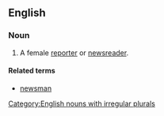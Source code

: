 ==English==

===Noun===
{{en-noun|newswomen}}

# A female [[reporter]] or [[newsreader]].

====Related terms====
*[[newsman]]

[[Category:English nouns with irregular plurals]]